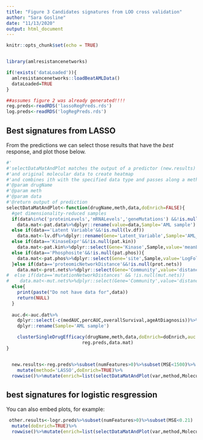 ```yaml
---
title: "Figure 3 Candidates signatures from LOO cross validation"
author: "Sara Gosline"
date: "11/13/2020"
output: html_document
---
```


```r
knitr::opts_chunk$set(echo = TRUE)


library(amlresistancenetworks)

if(!exists('dataLoaded')){
  amlresistancenetworks::loadBeatAMLData()
  dataLoaded=TRUE
}

##assumes figure 2 was already generated!!!!
reg.preds<-readRDS('lassoRegPreds.rds')
log.preds<-readRDS('logRegPreds.rds')

```

## Best signatures from LASSO

From the predictions we can select those results that have the _best_ response, and plot those below. 

```r


#'
#'selectDataMatAndPlot matches the output of a predictor (new.results) to the AUC data
#'and original molecular data to create heatmap
#'and combines ith with the specified data type and passes along a method to be used
#'@param drugName
#'@param meth
#'@param data
#'@return output of prediction
selectDataMatAndPlot<-function(drugName,meth,data,doEnrich=FALSE){
  #get dimensionality-reduced samples
  if(data%in%c('proteinLevels','mRNALevels','geneMutations') &&!is.null(pat.data))
    data.mat<-pat.data%>%dplyr::rename(value=data,Sample='AML sample')
  else if(data=='Latent Variable'&&!is.null(lv.df))
    data.mat<-lv.df%>%dplyr::rename(Gene='Latent_Variable',Sample='AML_sample',value='Loading')
  else if(data=='KinaseExpr'&&!is.null(pat.kin))
    data.mat<-pat.kin%>%dplyr::select(Gene='Kinase',Sample,value='meanLFC')
  else if(data=='Phosphosite'&&!is.null(pat.phos)){
    data.mat<-pat.phos%>%dplyr::select(Gene='site',Sample,value='LogFoldChange')
  }else if(data=='proteomicNetworkDistance'&&!is.null(prot.nets))
    data.mat<-prot.nets%>%dplyr::select(Gene='Community',value='distance',Sample=`AML sample`)
#  else if(data=='mutationNetworkDistances' && !is.null(mut.nets))
#    data.mat<-mut.nets%>%dplyr::select(Gene='Community',value='distance',Sample=`AML sample`)
  else{
    print(paste("Do not have data for",data))
    return(NULL)
  }
  
  auc.d<-auc.dat%>%
    dplyr::select(-c(medAUC,percAUC,overallSurvival,ageAtDiagnosis))%>%
    dplyr::rename(Sample='AML sample')

    clusterSingleDrugEfficacy(drugName,meth,data,doEnrich=doEnrich,auc.dat=auc.d,auc.thresh=100,
                            reg.preds,data.mat)  
}


  new.results<-reg.preds%>%subset(numFeatures>0)%>%subset(MSE<1500)%>%  
    mutate(method='LASSO',doEnrich=TRUE)%>%
  rowwise()%>%mutate(enrich=list(selectDataMatAndPlot(var,method,Molecular,doEnrich)))
```

## best signatures for logistic resgression

You can also embed plots, for example:

```r
 other.results<-logr.preds%>%subset(numFeatures>0)%>%subset(MSE<0.21)
  mutate(doEnrich=TRUE)%>%
  rowwise()%>%mutate(enrich=list(selectDataMatAndPlot(var,method,Molecular,doEnrich)))

```


